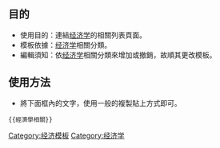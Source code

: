 {{Navbox
| name  = 經濟學相關
| title = [[经济学|{{fontcolor|white|經濟學相關列表}}]]
| titlestyle = background:#1A7FFF
| state = collapsed
| group1 = 國家
| list1  = [[国家破产]] - [[公债|国债]]
| group2 = 名詞
| list2  = [[破產|債務重組]] - [[泡沫经济|經濟泡沫化]] - [[投机]] - [[投资]] - [[負資產]] - [[炒作房地產]]
| group3 = [[稅|稅賦]]
| list3  = [[增值税]] - [[物業稅]] - [[利得稅]]
|below = 參見：[[经济学|經濟學]] - [[商學|商業學]]
}}<noinclude>

<!-- 在本行下編輯模板說明 -->
== 目的 ==
* 使用目的：連結[[经济学]]的相關列表頁面。
* 模板依據：[[经济学]]相關分類。
* 編輯須知：依[[经济学]]相關分類來增加或撤銷，故順其更改模板。

== 使用方法 ==
* 將下面框內的文字，使用一般的複製貼上方式即可。

<pre>{{經濟學相關}}</pre>

<!-- 本行下加入模板的分類 -->
[[Category:经济模板]]
[[Category:经济学]]

</noinclude>